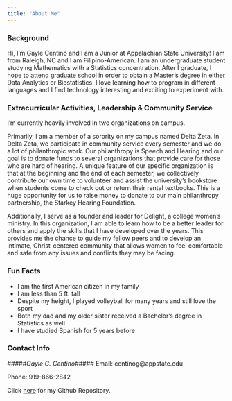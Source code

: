 ```yaml
---
title: "About Me"
---
```



### **Background** ###

Hi, I'm Gayle Centino and I am a Junior at Appalachian State University! I am from Raleigh, NC and I am Filipino-American. I am an undergraduate student studying Mathematics with a Statistics concentration. After I graduate, I hope to attend graduate school in order to obtain a Master's degree in either Data Analytics or Biostatistics. I love learning how to program in different languages and I find technology interesting and exciting to experiment with.



### **Extracurricular Activities, Leadership & Community Service** ###

I'm currently heavily involved in two organizations on campus. 

Primarily, I am a member of a sorority on my campus named Delta Zeta. In Delta Zeta, we participate in community service every semester and we do a lot of philanthropic work. Our philanthropy is Speech and Hearing and our goal is to donate funds to several organizations that provide care for those who are hard of hearing. A unique feature of our specific organization is that at the beginning and the end of each semester, we collectively contribute our own time to volunteer and assist the university's bookstore when students come to check out or return their rental textbooks. This is a huge opportunity for us to raise money to donate to our main philanthropy partnership, the Starkey Hearing Foundation.

Additionally, I serve as a founder and leader for Delight, a college women's ministry. In this organization, I am able to learn how to be a better leader for others and apply the skills that I have developed over the years. This provides me the chance to guide my fellow peers and to develop an intimate, Christ-centered community that allows women to feel comfortable and safe from any issues and conflicts they may be facing.



### **Fun Facts** ###

* I am the first American citizen in my family
* I am less than 5 ft. tall
* Despite my height, I played volleyball for many years and still love the sport
* Both my dad and my older sister received a Bachelor's degree in Statistics as well
* I have studied Spanish for 5 years before



### **Contact Info** ###

#####*Gayle G. Centino*#####
Email: centinog@appstate.edu

Phone: 919-866-2842

Click [here](https://github.com/gaylecentino/gaylecentino.github.io.git) for my Github Repository.